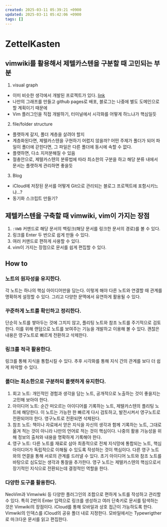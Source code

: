 ```yaml
---
created: 2025-03-11 05:39:21 +0900
updated: 2025-03-11 05:42:06 +0900
tags: []
---
```


# ZettelKasten

## vimwiki를 활용해서 제텔카스텐을 구분할 때 고민되는 부분

1. visual graph

- 이미 비슷한 생각에서 개발된 프로젝트가 있다. [link](https://github.com/lambdasonly/VimWikiGraph)
- 나만의 그래프를 만들고 github pages로 배포, 블로그는 나중에 별도 도메인으로 할 계획이기 때문에
- Vim 플러그인을 직접 개발하기, 터미널에서 시각화를 어떻게 하느냐가 핵심일듯

2. file/folder structure

- 플랫하게 갈지, 폴더 계층을 살려야 할지
- 계층화된다면, 제텔카스텐을 구현하기 어렵지 않을까? 어떤 주제가 폴더가 되어 파일이 폴더에 갇힌다면, 그 파일은 다른 폴더에 동시에 속할 수 없다.
- 플랫하면, 다소 지저분해질 수 있음
- 절충안으로, 제텔카스텐의 분류법에 따라 최소한의 구분을 하고 해당 분류 내에서 문서는 플랫하게 관리하면 좋을듯

3. Blog

- iCloud에 저장된 문서를 어떻게 Git으로 관리되는 블로그 프로젝트에 포함시키느냐...?
- 동기화 스크립트 만들기?

## 제텔카스텐을 구축할 때 vimwiki, vim이 가지는 장점

1. `:VWB` 커맨드로 해당 문서의 백링크(해당 문서를 링크한 문서의 경로)를 볼 수 있다.
2. 링크를 Enter 두 번으로 쉽게 만들 수 있다.
3. 여러 커맨드로 편하게 사용할 수 있다.
4. vim이 가지는 장점으로 문서를 쉽게 편집할 수 있다.

## How to

### 노트의 원자성을 유지한다.

각 노트는 하나의 핵심 아이디어만을 담는다. 이렇게 해야 다른 노트와 연결할 때 관계를 명확하게 설정할 수 있다. 그리고 다양한 문맥에서 유연하게 활용될 수 있다.

### 꾸준하게 노트를 확인하고 정리한다.

단순히 노트를 쌓아두는 것에 그치지 않고, 플리팅 노트와 참조 노트를 주기적으로 검토한다. 이를 위해 랜덤으로 노트를 보여주는 기능을 개발하고 이용해 볼 수 있다. 괜찮은 내용은 영구노트로 빠르게 전환하고 삭제한다.

### 링크를 적극 활용한다.

링크를 통해 지식을 통합시킬 수 있다. 추후 시각화를 통해 지식 간의 관계를 보다 더 쉽게 파악할 수 있다.

### 폴더는 최소한으로 구분하되 플랫하게 유지한다.

1. 회고 노트: 개인적인 경험과 생각을 담는 노트, 공개적으로 노출하는 것이 좋을지는 고민해 보아야 한다.
2. 아이디어 노트: 순간 떠오르는 아이디어를 기록하는 노트, 제텔카스텐의 플리팅 노트에 해당한다. 이 노트는 가능한 한 빠르게 다시 검토하고, 발전시켜서 영구노트로 전환되어야 한다. 영구노트로 전환되면 삭제된다.
3. 참조 노트: 책이나 자료에서 얻은 지식을 자신의 생각과 함께 기록하는 노트, 그대로 옮겨 적는 것이 아니라 나만의 언어로 적는 것이 핵심이다. 나중의 활용 가능성을 위해 정보의 출처와 내용을 명확하게 기록해야 한다.
4. 영구 노트: 다른 노트를 재료로 삼아 최종적으로 전체 지식망에 통합되는 노트, 핵심 아이디어가 독립적으로 이해될 수 있도록 작성하는 것이 핵심이다. 다른 영구 노트와의 연결을 통해 서로의 관계를 드러낼 수 있다. 초기 아이디어 노트와 참조 노트를 바탕으로 심도있는 생각과 통찰을 추가한다. 영구 노트는 제텔카스텐의 핵심으로서 장기적인 지식으로 전환되는데 결정적인 역할을 한다.

### 다양한 도구를 활용한다.

NeoVim과 Vimwiwki 등 다양한 플러그인의 조합으로 편하게 노트를 작성하고 관리할 수 있다. 특히 2번의 Enter 입력으로 링크를 생성하고 여러 단축키로 문서를 탐색하는 것은 Vimwiki의 장점이다. iCloud를 통해 모바일과 상호 접근이 가능하도록 한다. Vimwiki의 인덱스를 iCloud의 공유 폴더 내로 지정한다. 모바일에서는 Typewrigther로 마크다운 문서를 읽고 편집한다.
